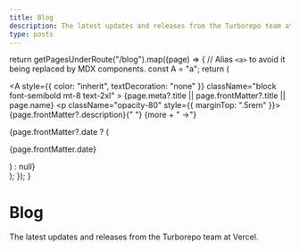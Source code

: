 ```yaml
---
title: Blog
description: The latest updates and releases from the Turborepo team at Vercel.
type: posts
---
```



  return getPagesUnderRoute("/blog").map((page) => {
    // Alias `<a>` to avoid it being replaced by MDX components.
    const A = "a";
    return (
      <div key={page.route} className="mb-10">
        <Link href={page.route}>
          <A
            style={{ color: "inherit", textDecoration: "none" }}
            className="block font-semibold mt-8 text-2xl"
          >
            {page.meta?.title || page.frontMatter?.title || page.name}
          </A>
        </Link>
        <p className="opacity-80" style={{ marginTop: ".5rem" }}>
          {page.frontMatter?.description}{" "}
          <span className="inline-block">
            <Link href={page.route}>{more + " →"}</Link>
          </span>
        </p>
        {page.frontMatter?.date ? (
          <p className="opacity-50 text-sm">{page.frontMatter.date}</p>
        ) : null}
      </div>
    );
  });
}

<div className="max-w-screen-lg mx-auto pt-4 pb-8 mb-16 border-b border-gray-400 border-opacity-20">
  <h1>
    <span className="font-bold leading-tight lg:text-5xl">Blog</span>
  </h1>
  <p className="text-center text-gray-500 dark:text-gray-400">
    The latest updates and releases from the Turborepo team at Vercel.
  </p>
</div>

<BlogIndex />
